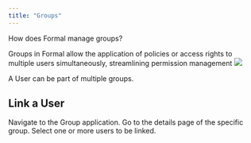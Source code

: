 ```yaml
---
title: "Groups"
---
```



How does Formal manage groups?

Groups in Formal allow the application of policies or access rights to multiple users simultaneously, streamlining permission management
<img src="/img/groups.png" />

<CardInfo>
A User can be part of multiple groups.
</CardInfo>

## Link a User

<Steps>
  <Step title="First Step">
    Navigate to the Group application.
  </Step>
  <Step title="Second Step">
    Go to the details page of the specific group.
  </Step>
  <Step title="Third Step">
    Select one or more users to be linked.
  </Step>
</Steps>